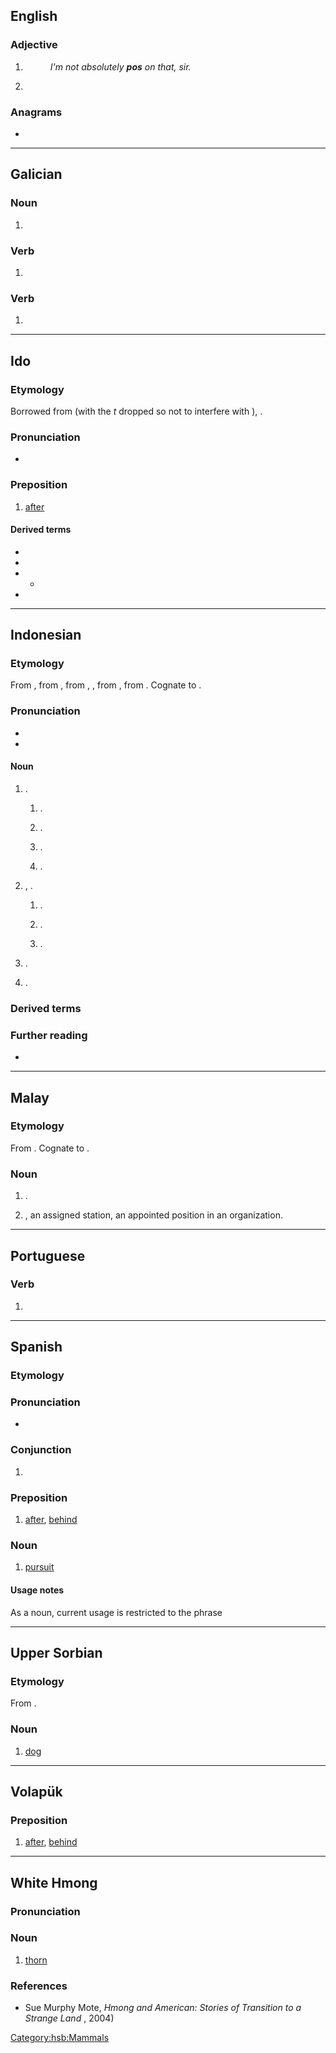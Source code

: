{{also|POS|Pos|pòs}}
==English==

===Adjective===
{{en-adj}}

# {{lb|en|UK|slang}} {{clipping of|en|positive}}
#: ''I'm not absolutely '''pos''' on that, sir.''
# {{lb|en|slang}} {{clipping of|en|HIV positive}}

===Anagrams===
* {{anagrams|en|a=ops|OPS|PSO|S.O.P.|SOP|ops|sop}}

----

==Galician==

===Noun===
{{head|gl|noun form}}

# {{plural of|gl|po}}

===Verb===
{{gl-verb-form|poñer}}

# {{gl-verb form of|poñer|er|indicative|present|singular|second}}

===Verb===
{{gl-verb-form|pór}}

# {{gl-verb form of|pór|er|indicative|present|singular|second}}

----

==Ido==

===Etymology===
Borrowed from {{bor|io|la|post}} (with the ''t'' dropped so not to interfere with {{m|io|posto||postal service, post, mail}}), {{bor|io|ru|после}}.

===Pronunciation===
* {{IPA|io|/pos/|/pɔs/}}

===Preposition===
{{head|io|preposition}}

# [[after]]
#: {{ux|io|Ni drinkis kelka biri '''pos''' la ludo.|We had a few beers '''after''' the game.‎}}

====Derived terms====
* {{l|io|posa||after}}
* {{l|io|pose||then, afterwards}}
* {{l|io|depos||since, afterward}}
** {{l|io|depose||since, from that time}}
* {{l|io|pos-}}

----

==Indonesian==
{{wikipedia|lang=id}}

===Etymology===
From {{bor|id|nl|post|t=post}}, from {{der|id|frm|poste}}, from {{der|id|it|posta}}, {{m|it|posto}}, from {{der|id|la|postus}}, from {{m|la|positus}}. Cognate to {{cog|ms|pos}}.

===Pronunciation===
* {{IPA|id|[ˈpɔs]|}}
* {{hyphenation|id|pos}}

====Noun====
{{id-noun}}
# {{l|en|mail}}.
## {{l|en|post}}.
## {{l|en|post office}}.
##: {{syn|id|kantor pos}}
## {{lb|id|archaic}} {{l|en|posthorse}}.
## {{lb|id|archaic}} {{l|en|postal}} {{l|en|station}}.
# {{l|en|post}}, {{l|en|station}}.
## {{l|en|station}}.
## {{lb|id|archaic}} {{l|en|postal}} {{l|en|station}}.
## {{l|en|base}}.
# {{lb|id|colloquial}} {{l|en|meeting place}}.
# {{lb|id|accounting}} {{l|en|budget}}.

===Derived terms===
{{der4|id|
|mengeposkan
|pengeposan
|mengepos
|pos ekspres
|pos elektronik
|pos kilat
|pos kilat khusus
|pos laut
|pos paket
|pos suara
|pos udara
|pos wesel
|}}

===Further reading===
* {{R:KBBI Daring}}

----

==Malay==
{{wikipedia|lang=ms}}

===Etymology===
From {{bor|ms|en|post}}. Cognate to {{cog|id|pos}}.

===Noun===
{{head|ms|noun}}
# {{l|en|mail}}.
# {{l|en|post}}, an assigned station, an appointed position in an organization.

----

==Portuguese==

===Verb===
{{head|pt|verb form}}

# {{obsolete spelling of|pt|pôs}}

----

==Spanish==

===Etymology===
{{rfe|es}}

===Pronunciation===
* {{es-IPA}}

===Conjunction===
{{head|es|conjunction}}

# {{lb|es|Latin America}} {{alt sp|es|pues}}

===Preposition===
{{head|es|preposition}}

# {{lb|es|archaic}} [[after|after]], [[behind]]

===Noun===
{{es-noun|m|-}}

# [[pursuit]]

====Usage notes====
As a noun, current usage is restricted to the phrase {{m|es|en pos de}}

----

==Upper Sorbian==

===Etymology===
From {{inh|hsb|sla-pro|*pьsъ}}.

===Noun===
{{head|hsb|noun|g=m}}

# [[dog]]

[[Category:hsb:Mammals]]

----

==Volapük==

===Preposition===
{{head|vo|preposition}}

# [[after]], [[behind]]

----

==White Hmong==

===Pronunciation===
{{mww-pron}}

===Noun===
{{head|mww|noun}}

# [[thorn]]

===References===
* Sue Murphy Mote, ''Hmong and American: Stories of Transition to a Strange Land'' {{ISBN|078641832X}}, 2004)